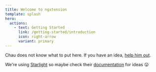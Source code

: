 ```yaml
---
title: Welcome to ngxtension
template: splash
hero:
  actions:
    - text: Getting Started
      link: /getting-started/introduction
      icon: right-arrow
      variant: primary
---
```


Chau does not know what to put here. If you have an idea, [help him out](https://github.com/nartc/ngxtension-platform).

We're using [Starlight](https://starlight.astro.build/) so maybe check their [documentation](https://starlight.astro.build/getting-started/) for ideas 😛
